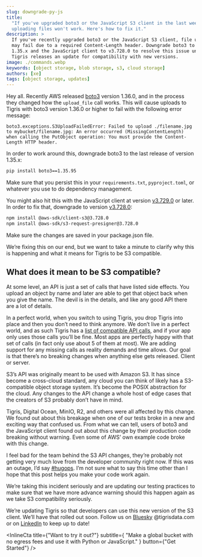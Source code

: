 ```yaml
---
slug: downgrade-py-js
title:
  "If you've upgraded boto3 or the JavaScript S3 client in the last week,
  uploading files won't work. Here's how to fix it."
description: >
  If you've recently upgraded boto3 or the JavaScript S3 client, file uploads
  may fail due to a required Content-Length header. Downgrade boto3 to version
  1.35.x and the JavaScript client to v3.728.0 to resolve this issue until
  Tigris releases an update for compatibility with new versions.
image: ./commands.webp
keywords: [object storage, blob storage, s3, cloud storage]
authors: [xe]
tags: [object storage, updates]
---
```



Hey all. Recently AWS released
[boto3](https://boto3.amazonaws.com/v1/documentation/api/latest/index.html)
version 1.36.0, and in the process they changed how the `upload_file` call
works. This will cause uploads to Tigris with boto3 version 1.36.0 or higher to
fail with the following error message:

```
boto3.exceptions.S3UploadFailedError: Failed to upload ./filename.jpg to mybucket/filename.jpg: An error occurred (MissingContentLength) when calling the PutObject operation: You must provide the Content-Length HTTP header.
```

In order to work around this, downgrade boto3 to the last release of version
1.35.x:

```sh
pip install boto3==1.35.95
```

Make sure that you persist this in your `requirements.txt`, `pyproject.toml`, or
whatever you use to do dependency management.

You might also hit this with the JavaScript client at version
[v3.729.0](https://github.com/aws/aws-sdk-js-v3/issues/6810) or later. In order
to fix that, downgrade to version
[v3.728.0](https://github.com/aws/aws-sdk-js-v3/releases/tag/v3.728.0):

```sh
npm install @aws-sdk/client-s3@3.728.0
npm install @aws-sdk/s3-request-presigner@3.728.0
```

Make sure the changes are saved in your package.json file.

We’re fixing this on our end, but we want to take a minute to clarify why this
is happening and what it means for Tigris to be S3 compatible.

## What does it mean to be S3 compatible?

At some level, an API is just a set of calls that have listed side effects. You
upload an object by name and later are able to get that object back when you
give the name. The devil is in the details, and like any good API there are a
lot of details.

In a perfect world, when you switch to using Tigris, you drop Tigris into place
and then you don’t need to think anymore. We don’t live in a perfect world, and
as such Tigris has a
[list of compatible API calls](https://www.tigrisdata.com/docs/api/s3/), and if
your app only uses those calls you’ll be fine. Most apps are perfectly happy
with that set of calls (in fact only use about 5 of them at most). We are adding
support for any missing calls as reality demands and time allows. Our goal is
that there’s no breaking changes when anything else gets released. Client or
server.

S3’s API was originally meant to be used with Amazon S3. It has since become a
cross-cloud standard, any cloud you can think of likely has a S3-compatible
object storage system. It’s become the POSIX abstraction for the cloud. Any
changes to the API change a whole host of edge cases that the creators of S3
probably don’t have in mind.

Tigris, Digital Ocean, MinIO, R2, and others were all affected by this change.
We found out about this breakage when one of our tests broke in a new and
exciting way that confused us. From what we can tell, users of boto3 and the
JavaScript client found out about this change by their production code breaking
without warning. Even some of AWS’ own example code broke with this change.

I feel bad for the team behind the S3 API changes, they’re probably not getting
very much love from the developer community right now. If this was an outage,
I’d say
[#hugops](https://www.ibm.com/think/insights/supporting-your-sysadmins-with-hugops).
I’m not sure what to say this time other than I hope that this post helps you
make your code work again.

We’re taking this incident seriously and are updating our testing practices to
make sure that we have more advance warning should this happen again as we take
S3 compatibility seriously.

We’re updating Tigris so that developers can use this new version of the S3
client. We’ll have that rolled out soon. Follow us on
[Bluesky](https://bsky.app/profile/tigrisdata.com) @tigrisdata.com or on
[LinkedIn](https://www.linkedin.com/company/tigrisdata/posts/?feedView=all) to
keep up to date!

<InlineCta
  title={"Want to try it out?"}
  subtitle={
    "Make a global bucket with no egress fees and use it with Python or JavaScript."
  }
  button={"Get Started"}
/>
